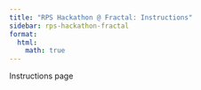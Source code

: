 ```yaml
---
title: "RPS Hackathon @ Fractal: Instructions"
sidebar: rps-hackathon-fractal
format:
  html:
    math: true
---
```

Instructions page